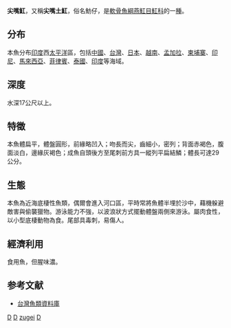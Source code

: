 {{Speciesbox 
| genus = Dasyatis
| species = zugei
| image = Trygon zugei by annandale.jpg
| status = NT
| status_system = iucn3.1
| authority = [[Müller|Müller]] & [[Henle|Henle]], 1841
| synonyms = *''Trygon crozieri''<br /><small>Blyth, 1860</small>
*''Dasyatis cheni''<br /><small>Teng, 1962</small>
*''Amphotistius zugei''<br /><small>Müller & Henle, 1841</small>
*''Trygon zugei''<br /><small>Müller & Henle, 1841</small>
}}
'''尖嘴魟'''，又稱'''尖嘴土魟'''，俗名魴仔，是[[軟骨魚綱|軟骨魚綱]][[燕魟目|燕魟目]][[魟科|魟科]]的一[[種|種]]。

==分布==
本魚分布[[印度|印度]]西[[太平洋|太平洋]]區，包括[[中國|中國]]、[[台灣|台灣]]、[[日本|日本]]、[[越南|越南]]、[[孟加拉|孟加拉]]、[[柬埔寨|柬埔寨]]、[[印尼|印尼]]、[[馬來西亞|馬來西亞]]、[[菲律賓|菲律賓]]、[[泰國|泰國]]、[[印度|印度]]等海域。

==深度==
水深17公尺以上。

==特徵==
本魚體扁平，體盤圓形，前緣略凹入；吻長而尖，齒細小，密列；背面赤褐色，腹面淡白，邊緣灰褐色；成魚自頭後方至尾刺前方具一縱列平扁結鱗；體長可達29公分。

==生態==
本魚為近海底棲性魚類，偶爾會進入河口區，平時常將魚體半埋於沙中，藉機躲避敵害與偷襲獵物。游泳能力不強，以波浪狀方式擺動體盤兩側來游泳。屬肉食性，以小型底棲動物為食。尾部具毒刺，易傷人。

==經濟利用==
食用魚，但腥味濃。

==参考文献==
*[http://fishdb.sinica.edu.tw/ 台灣魚類資料庫] {{Wayback|url=http://fishdb.sinica.edu.tw/ |date=20160304193340 }}
{{Taxonbar}}

[[Category:食用鱼|D]]
[[Category:有毒魚類|D]]
[[Category:魟屬|zugei]]
[[Category:1841年描述的魚類|D]]